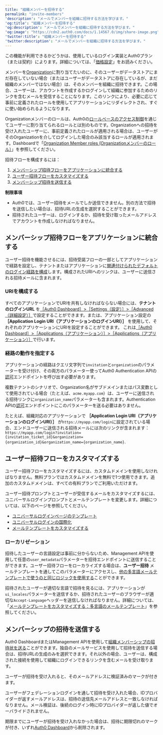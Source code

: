 ```yaml
---
title: "組織メンバーを招待する"
permalink: "invite-members"
'description': "メールでメンバーを組織に招待する方法を学びます。"
'og:title': "組織メンバーを招待する"
'og:description': "メールでメンバーを組織に招待する方法を学びます。"
'og:image': "https://cdn2.auth0.com/docs/1.14567.0/img/share-image.png"
'twitter:title': "組織メンバーを招待する"
'twitter:description': "メールでメンバーを組織に招待する方法を学びます。"
---
```


<Card title="利用可能性はAuth0プランによって異なる">

この機能が利用できるかどうかは、使用しているログイン実装とAuth0プラン（または契約）によります。詳細については、「[価格設定](https://auth0.com/pricing)」をお読みください。

</Card>

メンバーを[Organization](/docs/ja-jp/manage-users/organizations/organizations-overview)に割り当てたいのに、そのユーザーがデータストアにまだ存在していない場合（またはユーザーがデータストアに存在しているが、まだ組織のメンバーではない場合）は、そのメンバーを組織に招待できます。この場合、ユーザーは、アカウントを作成するかログインして組織に参加するためのリンクを含むメールを受信することになります。このリンクにより、必要に応じて事前に定義されたロールを使用してアプリケーションにリダイレクトされ、すぐに使い始められるようになります。

<Warning>

Organizationメンバーのロールは、Auth0の[ロールベースのアクセス制御](/docs/ja-jp/manage-users/access-control/rbac)を通じてユーザーに割り当てられるロールとは別のものです。Organizationへの招待を受け入れたユーザーに、事前定義されたロールが適用される場合は、ユーザーがそのOrganizationを介してログインした場合のみ該当するロールが適用されます。Dashboardで「[Organization Member roles (Organizationメンバーのロール）](/docs/ja-jp/manage-users/organizations/configure-organizations/retrieve-member-roles)」を参照してください。

</Warning>

招待フローを構成するには：

1. [メンバーシップ招待フローをアプリケーションに統合する](#integrate-the-membership-invitation-flow-into-your-application)
2. [ユーザー招待フローをカスタマイズする](#customize-the-user-invitation-flow)
3. [メンバーシップ招待を送信する](#send-membership-invitations)

<Callout icon="file-lines" color="#0EA5E9" iconType="regular">

**制限事項**

* Auth0では、ユーザー招待をメールでしか送信できません。別の方法で招待を送信したい場合は、招待URLの生成を選択することができます。
* 招待されたユーザーは、ログインするか、招待を受け取ったメールアドレスでアカウントを作成しなければなりません。

</Callout>

## メンバーシップ招待フローをアプリケーションに統合する

ユーザー招待を機能させるには、招待受諾フローの一部としてアプリケーションで経路を設定し、テナントまたはアプリケーションに[関連付けられたデフォルトのログイン経路を構成](/docs/ja-jp/authenticate/login/auth0-universal-login/configure-default-login-routes)します。構成されたURIへのリンクは、ユーザーに送信される招待メールに含まれます。

### URIを構成する

すべてのアプリケーションでURIを共有しなければならない場合には、**テナントのログインURL** を[［Auth0 Dashboard］>［Settings（設定）］>［Advanced（詳細設定）］](https://manage.auth0.com/#/tenant/advanced)で設定することができます。または、アプリケーション設定の **［Application Login URI（アプリケーションのログインURI）］** を使用して、それぞれのアプリケーションにURIを設定することができます。 これは[［Auth0 Dashboard］>［Applications（アプリケーション）］>［Applications（アプリケーション）］](https://manage.auth0.com/#/applications)で行います。

### 経路の動作を指定する

アプリケーションの経路はクエリ文字列で`invitation`と`organization`のパラメーターを受け付け、その両方のパラメーター使ってAuth0 Authentication APIの[認可](https://auth0.com/docs/api/authentication#authorize-application)エンドポイントを呼び出す必要があります。

<Callout icon="file-lines" color="#0EA5E9" iconType="regular">

複数テナントのシナリオで、Organization名がサブドメインまたはパス変数として使用されている場合（たとえば、`acme.myapp.com`）は、ユーザーに送信される招待リンクに`organization_name`パラメーターも含まれます。Authentication APIの[認可](https://auth0.com/docs/api/authentication#authorize-application)エンドポイントにこのパラメーターを送る必要はありません。

</Callout>

たとえば、組織対応のアプリケーションで **［Application Login URI（アプリケーションのログインURI）］** が`https://myapp.com/login`に設定されている場合、エンドユーザーに送信される招待メールには次のリンクが含まれます：`https://myapp.com/login?invitation={invitation_ticket_id}&organization={organization_id}&organization_name={organization_name}`.

## ユーザー招待フローをカスタマイズする

<Callout icon="file-lines" color="#0EA5E9" iconType="regular">

ユーザー招待フローをカスタマイズするには、カスタムドメインを使用しなければなりません。無料プランではカスタムドメインを無料で1つ使用できます。追加のカスタムドメインは、すべての有料プランでご利用いただけます。

</Callout>

ユーザー招待プロンプトとユーザーが受信するメールをカスタマイズするには、ユニバーサルログインプロンプトとメールテンプレートを変更します。詳細については、以下のページを参照してください。

* [ユニバーサルログインページのテンプレート](/docs/ja-jp/customize/login-pages/universal-login/customize-templates)
* [ユニバーサルログインの国際化](/docs/ja-jp/customize/internationalization-and-localization/universal-login-internationalization)
* [メールテンプレートをカスタマイズする](/docs/ja-jp/customize/email/email-templates)

### ローカリゼーション

招待したユーザーの言語設定は事前に分からないため、<Tooltip data-tooltip-id="react-containers-DefinitionTooltip-0" href="/docs/ja-jp/glossary?term=management-api" tip="Management API: 顧客が管理タスクを実行できるようにするための製品。" cta="用語集の表示">Management API</Tooltip>を使用して任意の`user_metadata`パラメーターを招待エンドポイントに送信することができます。ユーザー招待フローをローカライズする場合は、**ユーザー招待** メールテンプレートを通してこのパラメーターにアクセスし、[他の多言語メールテンプレートで使うのと同じロジックを使用する](/docs/ja-jp/customize/email/email-templates)ことができます。

招待されたユーザーが適切な言語で招待を見るには、アプリケーションが`ui_locales`パラメーターを送信するか、招待されたユーザーのブラウザーが適切な`Accept-Language`ヘッダーを送信しなければなりません。詳細については、「[メールテンプレートをカスタマイズする：多言語のメールテンプレート](/docs/ja-jp/customize/email/email-templates)」を参照してください。

## メンバーシップの招待を送信する

<Tooltip data-tooltip-id="react-containers-DefinitionTooltip-0" href="/docs/ja-jp/glossary?term=auth0-dashboard" tip="Auth0 Dashboard: サービスを構成するためのAuth0の主製品。" cta="用語集の表示">Auth0 Dashboard</Tooltip>またはManagement APIを使用して[組織メンバーシップの招待状を送る](/docs/ja-jp/manage-users/organizations/configure-organizations/send-membership-invitations)ことができます。独自のメールサービスを使用して招待を送信する場合は、招待URLの生成のみを選択できます。それ以外の場合、ユーザーは、構成された接続を使用して組織にログインできるリンクを含むメールを受け取ります。

<Callout icon="file-lines" color="#0EA5E9" iconType="regular">

ユーザーが招待を受け入れると、そのメールアドレスに検証済みのマークが付きます。

ユーザーがフェデレーションログインを通して招待を受け入れた場合、IDプロバイダーが返すメールアドレスは、招待の送信先メールアドレスと一致しなければなりません。メール検証は、後続のログイン時にIDプロバイダーが返した値でオーバライドされません。

期限までにユーザーが招待を受け入れなかった場合は、招待に期限切れのマークが付き、いずれ[Auth0 Dashboard](/docs/ja-jp/get-started/auth0-overview/dashboard)から削除されます。

</Callout>

